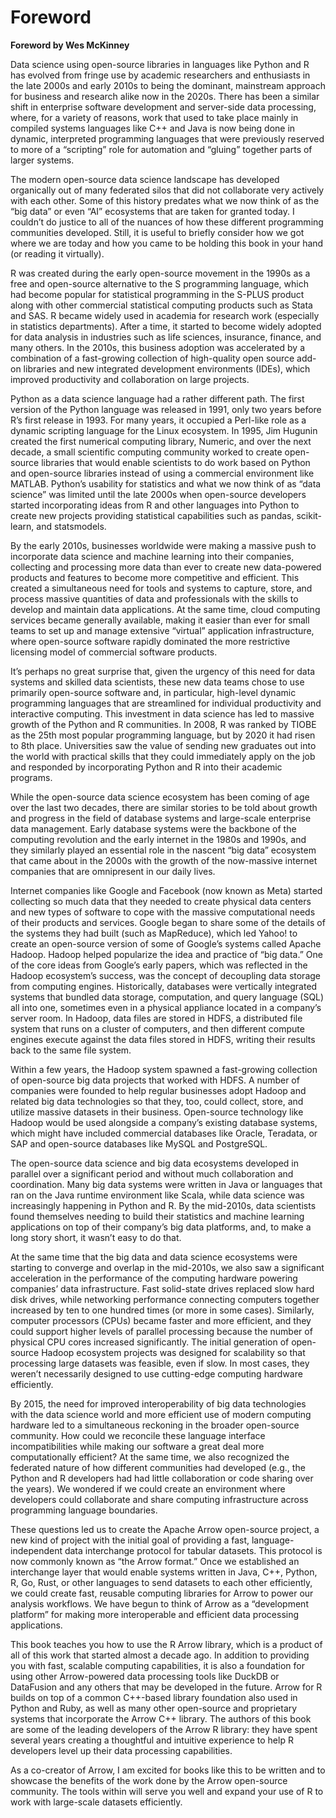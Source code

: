 # Foreword {.unnumbered}

**Foreword by Wes McKinney**

Data science using open-source libraries in languages like Python and R has evolved from fringe use by academic researchers and enthusiasts in the late 2000s and early 2010s to being the dominant, mainstream approach for business and research alike now in the 2020s. There has been a similar shift in enterprise software development and server-side data processing, where, for a variety of reasons, work that used to take place mainly in compiled systems languages like C++ and Java is now being done in dynamic, interpreted programming languages that were previously reserved to more of a "scripting" role for automation and "gluing" together parts of larger systems. 

The modern open-source data science landscape has developed organically out of many federated silos that did not collaborate very actively with each other. Some of this history predates what we now think of as the "big data" or even "AI" ecosystems that are taken for granted today. I couldn’t do justice to all of the nuances of how these different programming communities developed. Still, it is useful to briefly consider how we got where we are today and how you came to be holding this book in your hand (or reading it virtually).

R was created during the early open-source movement in the 1990s as a free and open-source alternative to the S programming language, which had become popular for statistical programming in the S-PLUS product along with other commercial statistical computing products such as Stata and SAS. R became widely used in academia for research work (especially in statistics departments). After a time, it started to become widely adopted for data analysis in industries such as life sciences, insurance, finance, and many others. In the 2010s, this business adoption was accelerated by a combination of a fast-growing collection of high-quality open source add-on libraries and new integrated development environments (IDEs), which improved productivity and collaboration on large projects. 

Python as a data science language had a rather different path. The first version of the Python language was released in 1991, only two years before R’s first release in 1993. For many years, it occupied a Perl-like role as a dynamic scripting language for the Linux ecosystem. In 1995, Jim Hugunin created the first numerical computing library, Numeric, and over the next decade, a small scientific computing community worked to create open-source libraries that would enable scientists to do work based on Python and open-source libraries instead of using a commercial environment like MATLAB. Python’s usability for statistics and what we now think of as "data science" was limited until the late 2000s when open-source developers started incorporating ideas from R and other languages into Python to create new projects providing statistical capabilities such as pandas, scikit-learn, and statsmodels. 

By the early 2010s, businesses worldwide were making a massive push to incorporate data science and machine learning into their companies, collecting and processing more data than ever to create new data-powered products and features to become more competitive and efficient. This created a simultaneous need for tools and systems to capture, store, and process massive quantities of data and professionals with the skills to develop and maintain data applications. At the same time, cloud computing services became generally available, making it easier than ever for small teams to set up and manage extensive "virtual" application infrastructure, where open-source software rapidly dominated the more restrictive licensing model of commercial software products.

It’s perhaps no great surprise that, given the urgency of this need for data systems and skilled data scientists, these new data teams chose to use primarily open-source software and, in particular, high-level dynamic programming languages that are streamlined for individual productivity and interactive computing. This investment in data science has led to massive growth of the Python and R communities. In 2008, R was ranked by TIOBE as the 25th most popular programming language, but by 2020 it had risen to 8th place. Universities saw the value of sending new graduates out into the world with practical skills that they could immediately apply on the job and responded by incorporating Python and R into their academic programs. 

While the open-source data science ecosystem has been coming of age over the last two decades, there are similar stories to be told about growth and progress in the field of database systems and large-scale enterprise data management. Early database systems were the backbone of the computing revolution and the early internet in the 1980s and 1990s, and they similarly played an essential role in the nascent "big data" ecosystem that came about in the 2000s with the growth of the now-massive internet companies that are omnipresent in our daily lives. 

Internet companies like Google and Facebook (now known as Meta) started collecting so much data that they needed to create physical data centers and new types of software to cope with the massive computational needs of their products and services. Google began to share some of the details of the systems they had built (such as MapReduce), which led Yahoo! to create an open-source version of some of Google’s systems called Apache Hadoop. Hadoop helped popularize the idea and practice of "big data." One of the core ideas from Google’s early papers, which was reflected in the Hadoop ecosystem’s success, was the concept of decoupling data storage from computing engines. Historically, databases were vertically integrated systems that bundled data storage, computation, and query language (SQL) all into one, sometimes even in a physical appliance located in a company’s server room. In Hadoop, data files are stored in HDFS, a distributed file system that runs on a cluster of computers, and then different compute engines execute against the data files stored in HDFS, writing their results back to the same file system. 

Within a few years, the Hadoop system spawned a fast-growing collection of open-source big data projects that worked with HDFS. A number of companies were founded to help regular businesses adopt Hadoop and related big data technologies so that they, too, could collect, store, and utilize massive datasets in their business. Open-source technology like Hadoop would be used alongside a company’s existing database systems, which might have included commercial databases like Oracle, Teradata, or SAP and open-source databases like MySQL and PostgreSQL. 

The open-source data science and big data ecosystems developed in parallel over a significant period and without much collaboration and coordination. Many big data systems were written in Java or languages that ran on the Java runtime environment like Scala, while data science was increasingly happening in Python and R. By the mid-2010s, data scientists found themselves needing to build their statistics and machine learning applications on top of their company’s big data platforms, and, to make a long story short, it wasn’t easy to do that. 

At the same time that the big data and data science ecosystems were starting to converge and overlap in the mid-2010s, we also saw a significant acceleration in the performance of the computing hardware powering companies’ data infrastructure. Fast solid-state drives replaced slow hard disk drives, while networking performance connecting computers together increased by ten to one hundred times (or more in some cases). Similarly, computer processors (CPUs) became faster and more efficient, and they could support higher levels of parallel processing because the number of physical CPU cores increased significantly. The initial generation of open-source Hadoop ecosystem projects was designed for scalability so that processing large datasets was feasible, even if slow. In most cases, they weren’t necessarily designed to use cutting-edge computing hardware efficiently. 

By 2015, the need for improved interoperability of big data technologies with the data science world and more efficient use of modern computing hardware led to a simultaneous reckoning in the broader open-source community. How could we reconcile these language interface incompatibilities while making our software a great deal more computationally efficient? At the same time, we also recognized the federated nature of how different communities had developed (e.g., the Python and R developers had had little collaboration or code sharing over the years). We wondered if we could create an environment where developers could collaborate and share computing infrastructure across programming language boundaries. 

These questions led us to create the Apache Arrow open-source project, a new kind of project with the initial goal of providing a fast, language-independent data interchange protocol for tabular datasets. This protocol is now commonly known as "the Arrow format." Once we established an interchange layer that would enable systems written in Java, C++, Python, R, Go, Rust, or other languages to send datasets to each other efficiently, we could create fast, reusable computing libraries for Arrow to power our analysis workflows. We have begun to think of Arrow as a "development platform" for making more interoperable and efficient data processing applications. 

This book teaches you how to use the R Arrow library, which is a product of all of this work that started almost a decade ago. In addition to providing you with fast, scalable computing capabilities, it is also a foundation for using other Arrow-powered data processing tools like DuckDB or DataFusion and any others that may be developed in the future. Arrow for R builds on top of a common C++-based library foundation also used in Python and Ruby, as well as many other open-source and proprietary systems that incorporate the Arrow C++ library. The authors of this book are some of the leading developers of the Arrow R library: they have spent several years creating a thoughtful and intuitive experience to help R developers level up their data processing capabilities. 

As a co-creator of Arrow, I am excited for books like this to be written and to showcase the benefits of the work done by the Arrow open-source community. The tools within will serve you well and expand your use of R to work with large-scale datasets efficiently. 
